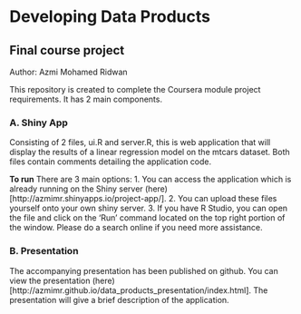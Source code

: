# Developing Data Products
## Final course project

Author: Azmi Mohamed Ridwan

This repository is created to complete the Coursera module project requirements. It has 2 main components.

### A. Shiny App
Consisting of 2 files, ui.R and server.R, this is web application that will display
the results of a linear regression model on the mtcars dataset. Both files contain
comments detailing the application code.

**To run**
There are 3 main options:
1. You can access the application which is already running on the Shiny server (here)[http://azmimr.shinyapps.io/project-app/].
2. You can upload these files yourself onto your own shiny server.
3. If you have R Studio, you can open the file and click on the 'Run' command located 
on the top right portion of the window. Please do a search online if you need more assistance.

### B. Presentation
The accompanying presentation has been published on github. You can view the presentation 
(here)[http://azmimr.github.io/data_products_presentation/index.html].
The presentation will give a brief description of the application.